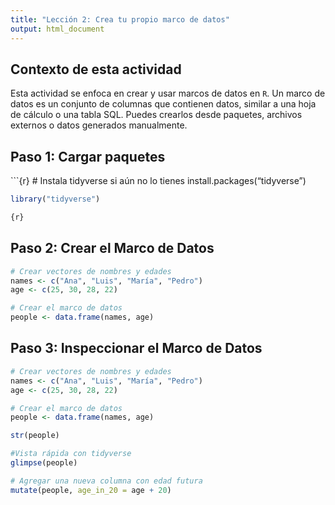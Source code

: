 ```yaml
---
title: "Lección 2: Crea tu propio marco de datos"
output: html_document
---
```


## Contexto de esta actividad

Esta actividad se enfoca en crear y usar marcos de datos en `R`. Un marco de datos es un conjunto de columnas que contienen datos, similar a una hoja de cálculo o una tabla SQL. Puedes crearlos desde paquetes, archivos externos o datos generados manualmente.

## Paso 1: Cargar paquetes

\`\`\`{r} \# Instala tidyverse si aún no lo tienes install.packages("tidyverse")

```r
library("tidyverse")
```

``` r
{r}
```

## Paso 2: Crear el Marco de Datos

```r
# Crear vectores de nombres y edades
names <- c("Ana", "Luis", "María", "Pedro")
age <- c(25, 30, 28, 22)

# Crear el marco de datos
people <- data.frame(names, age)
```

## Paso 3: Inspeccionar el Marco de Datos

```r
# Crear vectores de nombres y edades
names <- c("Ana", "Luis", "María", "Pedro")
age <- c(25, 30, 28, 22)

# Crear el marco de datos
people <- data.frame(names, age)
```

```r
str(people)
```

```r
#Vista rápida con tidyverse
glimpse(people)
```

```r
# Agregar una nueva columna con edad futura
mutate(people, age_in_20 = age + 20)
```

